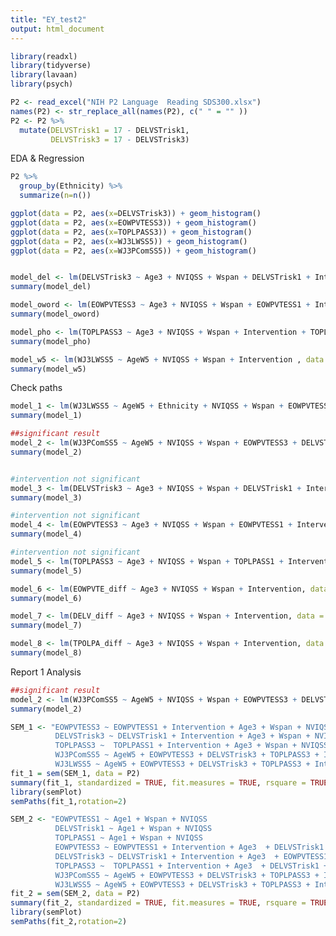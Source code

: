 ```yaml
---
title: "EY_test2"
output: html_document
---
```



```r
library(readxl)
library(tidyverse)
library(lavaan)
library(psych)
```

```r
P2 <- read_excel("NIH P2 Language  Reading SDS300.xlsx")
names(P2) <- str_replace_all(names(P2), c(" " = "" )) 
P2 <- P2 %>%
  mutate(DELVSTrisk1 = 17 - DELVSTrisk1,
         DELVSTrisk3 = 17 - DELVSTrisk3)
```



EDA & Regression

```r
P2 %>%
  group_by(Ethnicity) %>%
  summarize(n=n())
```

```r
ggplot(data = P2, aes(x=DELVSTrisk3)) + geom_histogram()
ggplot(data = P2, aes(x=EOWPVTESS3)) + geom_histogram()
ggplot(data = P2, aes(x=TOPLPASS3)) + geom_histogram()
ggplot(data = P2, aes(x=WJ3LWSS5)) + geom_histogram()
ggplot(data = P2, aes(x=WJ3PComSS5)) + geom_histogram()


model_del <- lm(DELVSTrisk3 ~ Age3 + NVIQSS + Wspan + DELVSTrisk1 + Intervention, data = P2)
summary(model_del)

model_oword <- lm(EOWPVTESS3 ~ Age3 + NVIQSS + Wspan + EOWPVTESS1 + Intervention, data = P2)
summary(model_oword)

model_pho <- lm(TOPLPASS3 ~ Age3 + NVIQSS + Wspan + Intervention + TOPLPASS1, data = P2)
summary(model_pho)

model_w5 <- lm(WJ3LWSS5 ~ AgeW5 + NVIQSS + Wspan + Intervention , data = P2)
summary(model_w5)
```


Check paths 
```r
model_1 <- lm(WJ3LWSS5 ~ AgeW5 + Ethnicity + NVIQSS + Wspan + EOWPVTESS3 + DELVSTrisk3 + TOPLPASS3 + Intervention, data = P2)
summary(model_1) 

##significant result 
model_2 <- lm(WJ3PComSS5 ~ AgeW5 + NVIQSS + Wspan + EOWPVTESS3 + DELVSTrisk3 + TOPLPASS3 + Intervention, data = P2)
summary(model_2)


#intervention not significant 
model_3 <- lm(DELVSTrisk3 ~ Age3 + NVIQSS + Wspan + DELVSTrisk1 + Intervention + Ethnicity, data = P2)
summary(model_3)

#intervention not significant 
model_4 <- lm(EOWPVTESS3 ~ Age3 + NVIQSS + Wspan + EOWPVTESS1 + Intervention + Ethnicity, data = P2) 
summary(model_4)

#intervention not significant 
model_5 <- lm(TOPLPASS3 ~ Age3 + NVIQSS + Wspan + TOPLPASS1 + Intervention + Ethnici, data = P2) 
summary(model_5) 
```

```r
model_6 <- lm(EOWPVTE_diff ~ Age3 + NVIQSS + Wspan + Intervention, data = P2_diff) 
summary(model_6)

model_7 <- lm(DELV_diff ~ Age3 + NVIQSS + Wspan + Intervention, data = P2_diff) 
summary(model_7)

model_8 <- lm(TPOLPA_diff ~ Age3 + NVIQSS + Wspan + Intervention, data = P2_diff) 
summary(model_8) 
```

Report 1 Analysis 

```r
##significant result 
model_2 <- lm(WJ3PComSS5 ~ AgeW5 + NVIQSS + Wspan + EOWPVTESS3 + DELVSTrisk3 + TOPLPASS3 + Intervention, data = P2)
summary(model_2)
```


```r
SEM_1 <- "EOWPVTESS3 ~ EOWPVTESS1 + Intervention + Age3 + Wspan + NVIQSS 
          DELVSTrisk3 ~ DELVSTrisk1 + Intervention + Age3 + Wspan + NVIQSS  
          TOPLPASS3 ~  TOPLPASS1 + Intervention + Age3 + Wspan + NVIQSS 
          WJ3PComSS5 ~ AgeW5 + EOWPVTESS3 + DELVSTrisk3 + TOPLPASS3 + Intervention + Wspan + NVIQSS
          WJ3LWSS5 ~ AgeW5 + EOWPVTESS3 + DELVSTrisk3 + TOPLPASS3 + Intervention + Wspan + NVIQSS"
fit_1 = sem(SEM_1, data = P2)
summary(fit_1, standardized = TRUE, fit.measures = TRUE, rsquare = TRUE)
library(semPlot)
semPaths(fit_1,rotation=2)
```

```r
SEM_2 <- "EOWPVTESS1 ~ Age1 + Wspan + NVIQSS 
          DELVSTrisk1 ~ Age1 + Wspan + NVIQSS 
          TOPLPASS1 ~ Age1 + Wspan + NVIQSS  
          EOWPVTESS3 ~ EOWPVTESS1 + Intervention + Age3  + DELVSTrisk1 + TOPLPASS1
          DELVSTrisk3 ~ DELVSTrisk1 + Intervention + Age3  + EOWPVTESS1 + TOPLPASS1
          TOPLPASS3 ~  TOPLPASS1 + Intervention + Age3  + DELVSTrisk1 + EOWPVTESS1
          WJ3PComSS5 ~ AgeW5 + EOWPVTESS3 + DELVSTrisk3 + TOPLPASS3 + Intervention 
          WJ3LWSS5 ~ AgeW5 + EOWPVTESS3 + DELVSTrisk3 + TOPLPASS3 + Intervention "
fit_2 = sem(SEM_2, data = P2)
summary(fit_2, standardized = TRUE, fit.measures = TRUE, rsquare = TRUE)
library(semPlot)
semPaths(fit_2,rotation=2)
```


